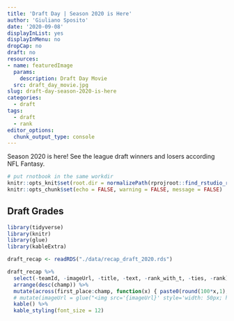 ```yaml
---
title: 'Draft Day | Season 2020 is Here'
author: 'Giuliano Sposito'
date: '2020-09-08'
displayInList: yes
displayInMenu: no
dropCap: no
draft: no
resources:
- name: featuredImage
  params:
    description: Draft Day Movie
  src: draft_day_movie.jpg
slug: draft-day-season-2020-is-here
categories:
  - draft
tags:
  - draft
  - rank
editor_options: 
  chunk_output_type: console
---
```


Season 2020 is here! See the league draft winners and losers according NFL Fantasy.

<!--more-->

```r
# put rnotbook in the same workdir
knitr::opts_knit$set(root.dir = normalizePath(rprojroot::find_rstudio_root_file())) 
knitr::opts_chunk$set(echo = FALSE, warning = FALSE, message = FALSE)
```

## Draft Grades
 
```r

library(tidyverse)
library(knitr)
library(glue)
library(kableExtra)

draft_recap <- readRDS("./data/recap_draft_2020.rds")

draft_recap %>% 
  select(-teamId, -imageUrl, -title, -text, -rank_with_t, -ties, -rank) %>% 
  arrange(desc(champ)) %>% 
  mutate(across(first_place:champ, function(x) { paste0(round(100*x,1)," %") })) %>% 
  # mutate(imageUrl = glue("<img src='{imageUrl}' style='width: 50px; height: 50px'/>")) %>% 
  kable() %>% 
  kable_styling(font_size = 12)

```

